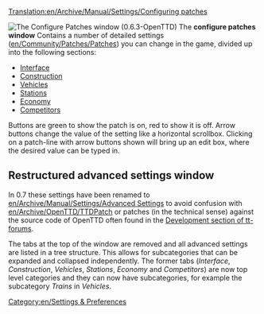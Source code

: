 [[Translation:en/Archive/Manual/Settings/Configuring patches]]
{{en/Historic|Information on this page applies '''since 0.3.0 to 0.6.3'''.
:*for '''0.7.0 and later''' - See [[en/Archive/Manual/Settings/Advanced Settings]] for information of how to change settings.
:*for '''0.2.0 and 0.2.1''' - See [[en/Archive/Manual/Settings/Configuring patches in 0.2.0]].}}

[[File:en/0.6.0 configurepatches interface.png|right|frame|The ''Configure Patches'' window (0.6.3-OpenTTD)]]
The '''configure patches window''' Contains a number of detailed settings ([[en/Community/Patches/Patches]]) you can change in the game, divided up into the following sections:

*[[en/Archive/Manual/Settings/Configuring patches/Interface|Interface]]
*[[en/Archive/Manual/Settings/Configuring patches/Construction|Construction]]
*[[en/Archive/Manual/Settings/Configuring patches/Vehicles|Vehicles]]
*[[en/Archive/Manual/Settings/Configuring patches/Stations|Stations]]
*[[en/Archive/Manual/Settings/Configuring patches/Economy|Economy]]
*[[en/Archive/Manual/Settings/Configuring patches/Competitors|Competitors]]

Buttons are green to show the patch is on, red to show it is off. Arrow buttons change the value of the setting like a horizontal scrollbox. Clicking on a patch-line with arrow buttons shown will bring up an edit box, where the desired value can be typed in.

{{en/-}}

== Restructured advanced settings window ==
In 0.7 these settings have been renamed to [[en/Archive/Manual/Settings/Advanced Settings]] to avoid confusion with [[en/Archive/OpenTTD/TTDPatch]] or patches (in the technical sense) against the source code of OpenTTD often found in the [http://www.tt-forums.net/viewforum.php?f=33 Development section of tt-forums].

The tabs at the top of the window are removed and all advanced settings are listed in a tree structure. This allows for subcategories that can be expanded and collapsed independently. The former tabs (''Interface'', ''Construction'', ''Vehicles'', ''Stations'', ''Economy'' and ''Competitors'') are now top level categories and they can now have subcategories, for example the subcategory ''Trains'' in ''Vehicles''.

{{en/Feature period|Old|0.6}}

[[Category:en/Settings & Preferences]]
